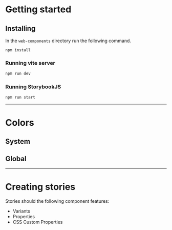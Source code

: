 
<Meta title="Welcome" />

# Getting started

## Installing

In the `web-components` directory run the following command.

```
npm install
```

### Running vite server

```bash
npm run dev
```

### Running StorybookJS

```
npm run start
```

---

# Colors

## System

<ColorPalette>
  <ColorItem
    title="Base"
    subtitle="Grayscale colors"
    colors={{
      "--usa-base-lightest": "#F0F0F0",
    }}
  />
</ColorPalette>

## Global

<ColorPalette>
  <ColorItem
    title="Link"
    subtitle="Link colors"
    colors={{
      "--usa-theme-link-color": "#005EA2",
      "--usa-theme-link-hover-color": "#1A4480",
    }}
  />
</ColorPalette>

---

# Creating stories

Stories should the following component features:

- Variants
- Properties
- CSS Custom Properties
